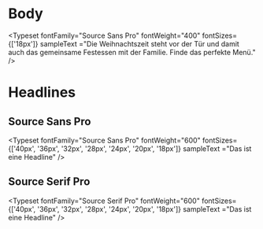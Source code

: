 
<Meta title="Foundation/Typography" />


# Body

<Typeset fontFamily="Source Sans Pro" fontWeight="400" fontSizes={['18px']} sampleText ="Die Weihnachtszeit steht vor der Tür 
und damit auch das gemeinsame 
Festessen mit der Familie. Finde das 
perfekte Menü." />


# Headlines 

## Source Sans Pro

<Typeset fontFamily="Source Sans Pro" fontWeight="600" fontSizes={['40px', '36px', '32px', '28px', '24px', '20px', '18px']} sampleText ="Das ist eine Headline" />

## Source Serif Pro

<Typeset fontFamily="Source Serif Pro" fontWeight="600" fontSizes={['40px', '36px', '32px', '28px', '24px', '20px', '18px']} sampleText ="Das ist eine Headline" />